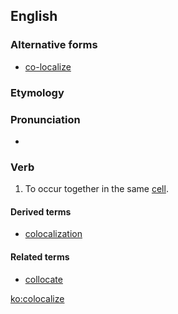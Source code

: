 ==English==
===Alternative forms===
*[[co-localize]]
===Etymology===

{{suffix|colocal|ize}}
===Pronunciation===
*{{IPA|kɔˈloʊkəlaɪz}}

===Verb===
{{en-verb|colocaliz|ing}}

# {{context|biochemistry|lang=en}} To occur together in the same [[cell]].

====Derived terms====
*[[colocalization]]
====Related terms====
*[[collocate]]

[[ko:colocalize]]